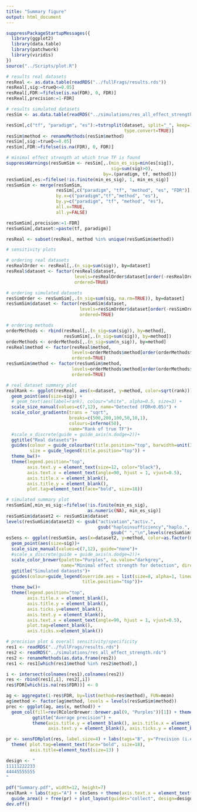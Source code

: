 ```yaml
---
title: "Summary figure"
output: html_document
---
```


```r
suppressPackageStartupMessages({
  library(ggplot2)
  library(data.table)
  library(patchwork)
  library(viridis)
})
source("../Scripts/plot.R")
```


```r
# results real datasets
resReal <- as.data.table(readRDS("../fullFrags/results.rds"))
resReal[,sig:=trueQ<=0.05]
resReal[,FDR:=fifelse(is.na(FDR), 0, FDR)]
resReal[,precision:=1-FDR]

# results simulated datasets
resSim <- as.data.table(readRDS("../simulations/res_all_effect_strength.rds"))

resSim[,c("tf", "paradigm", "es"):=tstrsplit(dataset, split="_", keep=1:3, 
                                             type.convert=TRUE)]
resSim$method <- renameMethods(resSim$method)
resSim[,sig:=trueQ<=0.05]
resSim[,FDR:=fifelse(is.na(FDR), 0, FDR)]

# minimal effect strength at which true TF is found
suppressWarnings(resSumSim <- resSim[,.(min_es_sig=min(es[sig]),
                                        sig=sum(sig)>0), 
                                     by=.(paradigm, tf, method)])
resSumSim[,es:=fifelse(!is.finite(min_es_sig), 1, min_es_sig)]
resSumSim <- merge(resSumSim, 
                   resSim[,c("paradigm", "tf", "method", "es", "FDR")], 
                   by.x=c("paradigm","tf","method", "es"),
                   by.y=c("paradigm", "tf", "method", "es"), 
                   all.x=TRUE, 
                   all.y=FALSE)

resSumSim[,precision:=1-FDR]
resSumSim[,dataset:=paste(tf, paradigm)]

resReal <- subset(resReal, method %in% unique(resSumSim$method))

# sensitivity plots

# ordering real datasets
resRealOrder <- resReal[,.(n_sig=sum(sig)), by=dataset]
resReal$dataset <- factor(resReal$dataset,
                          levels=resRealOrder$dataset[order(-resRealOrder$n_sig)], 
                          ordered=TRUE)

# ordering simulated datasets
resSimOrder <- resSumSim[,.(n_sig=sum(sig, na.rm=TRUE)), by=dataset]
resSumSim$dataset <- factor(resSumSim$dataset,
                            levels=resSimOrder$dataset[order(-resSimOrder$n_sig)], 
                            ordered=TRUE)

# ordering methods
orderMethods <- rbind(resReal[,.(n_sig=sum(sig)), by=method],
                      resSumSim[,.(n_sig=sum(sig)), by=method])
orderMethods <- orderMethods[,.(n_sig=sum(n_sig)), by=method]
resReal$method <- factor(resReal$method,
                         levels=orderMethods$method[order(orderMethods$n_sig)],
                         ordered=TRUE)
resSumSim$method <- factor(resSumSim$method,
                         levels=orderMethods$method[order(orderMethods$n_sig)],
                         ordered=TRUE)

# real dataset summary plot
realRank <- ggplot(resReal, aes(x=dataset, y=method, color=sqrt(rank))) +
  geom_point(aes(size=sig)) + 
  # geom_text(aes(label=rank), colour="white", alpha=0.5, size=3) + 
  scale_size_manual(values=c(7,12), name="Detected (FDR<0.05)") +
  scale_color_gradientn(trans = "sqrt",
                        breaks=c(500,200,100,50,10,1),
                        colours=inferno(50), 
                        name="Rank of true TF")+  
  #scale_x_discrete(guide = guide_axis(n.dodge=2))+
  ggtitle("Real datasets")+
  guides(colour = guide_colourbar(title.position="top", barwidth=unit(3.5,"cm")),
         size = guide_legend(title.position="top")) +
  theme_bw()+
  theme(legend.position="top",
        axis.text.y = element_text(size=12, color="black"),
        axis.text.x = element_text(angle=90, hjust = 1, vjust=0.5),
        axis.title.x = element_blank(),
        axis.title.y = element_blank(),
        plot.tag=element_text(face="bold", size=18))

# simulated summary plot
resSumSim[,min_es_sig:=fifelse(!is.finite(min_es_sig), 
                               as.numeric(NA), min_es_sig)]
resSumSim$dataset2 <- resSumSim$dataset
levels(resSumSim$dataset2) <- gsub("activation","activ.",
                                   gsub("haploinsufficiency","haplo.",
                                        gsub(" ","\n",levels(resSumSim$dataset))))
esSens <- ggplot(resSumSim, aes(x=dataset2, y=method, color=as.factor(min_es_sig)))+
  geom_point(aes(size=sig))+
  scale_size_manual(values=c(7,12), guide="none")+
  #scale_x_discrete(guide = guide_axis(n.dodge=2))+
  scale_color_brewer(palette="Purples", na.value="darkgrey", 
                     name="Minimal effect strength for detection", direction=-1)+
  ggtitle("Simulated datasets")+
  guides(colour=guide_legend(override.aes = list(size=8, alpha=1, linewidth=3),
                             title.position="top"))+
  theme_bw()+
  theme(legend.position="top",
        axis.title.x = element_blank(),
        axis.title.y = element_blank(), 
        axis.ticks.y=element_blank(),
        axis.text.y = element_blank(),
        axis.text.x = element_text(angle=90, hjust = 1, vjust=0.5),
        plot.tag=element_blank(),
        axis.ticks.x=element_blank())
```


```r
# precision plot & overall sensitivity/specificity
res1 <- readRDS("../fullFrags/results.rds")
res2 <- readRDS("../simulations/res_all_effect_strength.rds")
res2 <- renameMethods(as.data.frame(res2))
res1 <- res1[which(res1$method %in% res2$method),]

i <- intersect(colnames(res1),colnames(res2))
res <- rbind(res1[,i], res2[,i])
res$FDR[which(is.na(res$FDR))] <- 0

ag <- aggregate(1-res$FDR, by=list(method=res$method), FUN=mean)
ag$method <- factor(ag$method, levels = levels(resSumSim$method))
prec <- ggplot(ag, aes(x, method)) + 
  geom_col(fill=rev(RColorBrewer::brewer.pal(9, "Purples"))[1]) + theme_bw() +
          ggtitle("Average precision") +
          theme(axis.title.y = element_blank(), axis.title.x = element_blank(),
                axis.text.y = element_blank(), axis.ticks.y = element_blank())

pr <- sensFDRplot(res, label.size=4) + labs(tags="B", y="Precision (i.e. 1-FDR)") +
  theme( plot.tag=element_text(face="bold", size=18),
         axis.title=element_text(size=13) )
```

```r
design <- "
11111222233
44445555555
"

pdf("Summary.pdf", width=12, height=7)
realRank + labs(tags="A") + (esSens + theme(axis.text.x = element_text())) + prec + 
  guide_area() + free(pr) + plot_layout(guides="collect", design=design)
dev.off()
```
